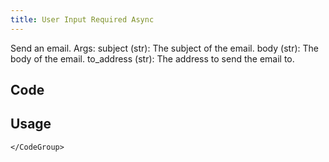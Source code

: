```yaml
---
title: User Input Required Async
---
```


Send an email. Args: subject (str): The subject of the email. body (str): The body of the email. to_address (str): The address to send the email to.

## Code



## Usage

<Steps>
  <Snippet file="create-venv-step.mdx" />

  <Step title="Install libraries">
    
  </Step>

  <Step title="Run Agent">
    <CodeGroup>
    

    
    </CodeGroup>
  </Step>
</Steps>